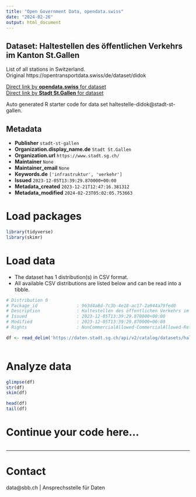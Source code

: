 ```yaml
---
title: "Open Government Data, opendata.swiss"
date: "2024-02-26"
output: html_document
---
```


## Dataset: Haltestellen des öffentlichen Verkehrs im Kanton St.Gallen

List of all stations in Switzerland. Original https://opentransportdata.swiss/de/dataset/didok 

[Direct link by **opendata.swiss** for dataset](https://opendata.swiss/de/dataset/haltestellen-des-offentlichen-verkehrs-im-kanton-st-gallen)<br>
[Direct link by **Stadt St.Gallen** for dataset](https://daten.stadt.sg.ch/explore/dataset/haltestelle-didok/)

Auto generated R starter code for data set haltestelle-didok@stadt-st-gallen.

## Metadata

- **Publisher** `stadt-st-gallen`
- **Organization.display_name.de** `Stadt St.Gallen`
- **Organization.url** `https://www.stadt.sg.ch/`
- **Maintainer** `None`
- **Maintainer_email** `None`
- **Keywords.de** `['infrastruktur', 'verkehr']`
- **Issued** `2023-12-05T13:39:29.870000+00:00`
- **Metadata_created** `2023-12-21T12:47:16.381312`
- **Metadata_modified** `2024-02-23T05:02:05.753663`


# Load packages

```r

library(tidyverse)
library(skimr)

```

# Load data

-   The dataset has 1 distribution(s) in CSV format.
-   All available CSV distributions are listed below and can be read into a tibble.

```r

# Distribution 0
# Package_id               : 963d4a8d-7c3b-4e18-ac17-2a944a79fed0
# Description              : Haltestellen des öffentlichen Verkehrs im Kanton St.Gallen (csv)
# Issued                   : 2023-12-05T13:39:29.870000+00:00
# Modified                 : 2023-12-05T13:39:29.870000+00:00
# Rights                   : NonCommercialAllowed-CommercialAllowed-ReferenceRequired

df <- read_delim('https://daten.stadt.sg.ch/api/v2/catalog/datasets/haltestelle-didok/exports/csv')



```

# Analyze data

```r

glimpse(df)
str(df)
skim(df)

head(df)
tail(df)

```

# Continue your code here...

```r

```

------------------------------------------------------------------------

# Contact

data@sbb.ch | Ansprechsstelle für Daten
